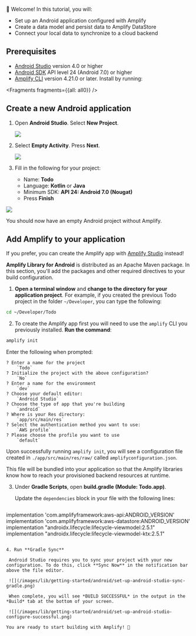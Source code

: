
👋 Welcome! In this tutorial, you will:

- Set up an Android application configured with Amplify
- Create a data model and persist data to Amplify DataStore
- Connect your local data to synchronize to a cloud backend

## Prerequisites

- [Android Studio](https://developer.android.com/studio/index.html#downloads) version 4.0 or higher
- [Android SDK](https://developer.android.com/studio/releases/platforms) API level 24 (Android 7.0) or higher
- [Amplify CLI](/cli) version 4.21.0 or later. Install by running:


<Fragments fragments={{all: all0}} />

## Create a new Android application

1. Open **Android Studio**. Select **New Project**.

    ![](/images/lib/getting-started/android/set-up-android-studio-welcome.png)

2. Select **Empty Activity**. Press **Next**.

    ![](/images/lib/getting-started/android/set-up-android-studio-select-project-template.png)

3. Fill in the following for your project:

    - Name: **Todo**
    - Language: **Kotlin** or **Java**
    - Minimum SDK: **API 24: Android 7.0 (Nougat)**
    - Press **Finish**

  ![](/images/lib/getting-started/android/set-up-android-studio-configure-your-project-todo.png)

You should now have an empty Android project without Amplify.

## Add Amplify to your application

  <Callout>

  If you prefer, you can create the Amplify app with [Amplify Studio](https://sandbox.amplifyapp.com/) instead!

  </Callout>

**Amplify Library for Android** is distributed as an Apache Maven package. In this section, you'll add the packages and other required directives to your build configuration.


1. **Open a terminal window** and **change to the directory for your application project**. For example, if you created the previous Todo project in the folder `~/Developer`, you can type the following:
  ```bash
  cd ~/Developer/Todo
  ```

2. To create the Amplify app first you will need to use the `amplify` CLI you previously installed. **Run the command**:
  ```bash
  amplify init
  ```

  Enter the following when prompted:

  ```console
  ? Enter a name for the project
      `Todo`
  ? Initialize the project with the above configuration?
      `No`
  ? Enter a name for the environment
      `dev`
  ? Choose your default editor:
      `Android Studio`
  ? Choose the type of app that you're building
      `android`
  ? Where is your Res directory:
      `app/src/main/res`
  ? Select the authentication method you want to use:
      `AWS profile`
  ? Please choose the profile you want to use
      `default`
  ```

  Upon successfully running `amplify init`, you will see a configuration file created in `./app/src/main/res/raw/` called `amplifyconfiguration.json`.

  This file will be bundled into your application so that the Amplify libraries know how to reach your provisioned backend resources at runtime.

3. Under **Gradle Scripts**, open **build.gradle (Module: Todo.app)**.

   Update the `dependencies` block in your file with the following lines:

   ```groovy
  implementation 'com.amplifyframework:aws-api:ANDROID_VERSION'
  implementation 'com.amplifyframework:aws-datastore:ANDROID_VERSION'
  implementation "androidx.lifecycle:lifecycle-viewmodel:2.5.1"
  implementation "androidx.lifecycle:lifecycle-viewmodel-ktx:2.5.1"
   ```

4. Run **Gradle Sync**

    Android Studio requires you to sync your project with your new configuration. To do this, click **Sync Now** in the notification bar above the file editor.

    ![](/images/lib/getting-started/android/set-up-android-studio-sync-gradle.png)

    When complete, you will see *BUILD SUCCESSFUL* in the output in the *Build* tab at the bottom of your screen.

    ![](/images/lib/getting-started/android/set-up-android-studio-configure-successful.png)

You are ready to start building with Amplify! 🎉
